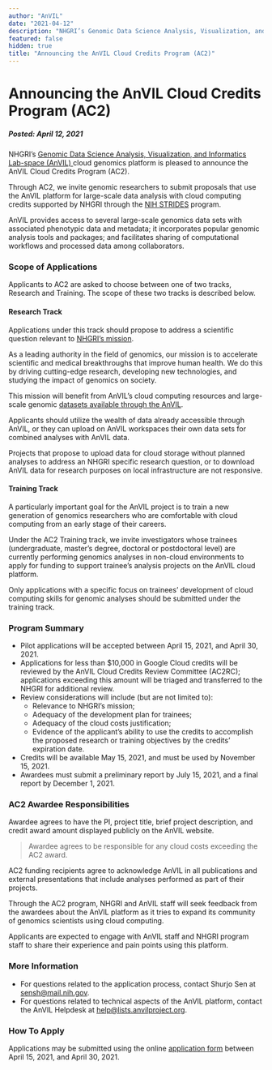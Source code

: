 ```yaml
---
author: "AnVIL"
date: "2021-04-12"
description: "NHGRI’s Genomic Data Science Analysis, Visualization, and Informatics Lab-space (AnVIL) cloud genomics platform is pleased to announce the availability of the AnVIL Cloud Credits Program (AC2)."
featured: false
hidden: true
title: "Announcing the AnVIL Cloud Credits Program (AC2)"
---
```


# Announcing the AnVIL Cloud Credits Program (AC2)

##### Posted: April 12, 2021

NHGRI’s [Genomic Data Science Analysis, Visualization, and Informatics Lab-space (AnVIL) ](https://www.genome.gov/Funded-Programs-Projects/Computational-Genomics-and-Data-Science-Program/Genomic-Analysis-Visualization-Informatics-Lab-space-AnVIL)
cloud genomics platform is pleased to announce the AnVIL Cloud Credits Program (AC2).

Through AC2, we invite genomic researchers to submit proposals that use the AnVIL platform for large-scale data analysis
with cloud computing credits supported by NHGRI through the [NIH STRIDES](https://datascience.nih.gov/strides) program.

AnVIL provides access to several large-scale genomics data sets with associated phenotypic data and metadata; it
incorporates popular genomic analysis tools and packages; and facilitates sharing of computational workflows and
processed data among collaborators.

### Scope of Applications

Applicants to AC2 are asked to choose between one of two tracks, Research and Training. The scope of these two tracks is
described below.

#### Research Track

Applications under this track should propose to address a scientific question relevant
to [NHGRI’s mission](https://www.genome.gov/about-nhgri/NHGRI-Vision-and-Mission).

As a leading authority in the field of genomics, our mission is to accelerate scientific and medical breakthroughs that
improve human health. We do this by driving cutting-edge research, developing new technologies, and studying the impact
of genomics on society.

This mission will benefit from AnVIL’s cloud computing resources and large-scale
genomic [datasets available through the AnVIL](https://anvilproject.org/data/consortia).

Applicants should utilize the wealth of data already accessible through AnVIL, or they can upload on AnVIL workspaces
their own data sets for combined analyses with AnVIL data.

Projects that propose to upload data for cloud storage without planned analyses to address an NHGRI specific research
question, or to download AnVIL data for research purposes on local infrastructure are not responsive.

#### Training Track

A particularly important goal for the AnVIL project is to train a new generation of genomics researchers who are
comfortable with cloud computing from an early stage of their careers.

Under the AC2 Training track, we invite investigators whose trainees (undergraduate, master’s degree, doctoral or
postdoctoral level) are currently performing genomics analyses in non-cloud environments to apply for funding to support
trainee’s analysis projects on the AnVIL cloud platform.

Only applications with a specific focus on trainees’ development of cloud computing skills for genomic analyses should
be submitted under the training track.

### Program Summary

- Pilot applications will be accepted between April 15, 2021, and April 30, 2021.
- Applications for less than $10,000 in Google Cloud credits will be reviewed by the AnVIL Cloud Credits Review
  Committee (AC2RC); applications exceeding this amount will be triaged and transferred to the NHGRI for additional
  review.
- Review considerations will include (but are not limited to):
  - Relevance to NHGRI’s mission;
  - Adequacy of the development plan for trainees;
  - Adequacy of the cloud costs justification;
  - Evidence of the applicant’s ability to use the credits to accomplish the proposed research or training objectives
    by the credits’ expiration date.
- Credits will be available May 15, 2021, and must be used by November 15, 2021.
- Awardees must submit a preliminary report by July 15, 2021, and a final report by December 1, 2021.

### AC2 Awardee Responsibilities

Awardee agrees to have the PI, project title, brief project description, and credit award amount displayed publicly on
the AnVIL website.

> Awardee agrees to be responsible for any cloud costs exceeding the AC2 award.

AC2 funding recipients agree to acknowledge AnVIL in all publications and external presentations that include analyses
performed as part of their projects.

Through the AC2 program, NHGRI and AnVIL staff will seek feedback from the awardees about the AnVIL platform as it tries
to expand its community of genomics scientists using cloud computing.

Applicants are expected to engage with AnVIL staff and NHGRI program staff to share their experience and pain points
using this platform.

### More Information

- For questions related to the application process, contact Shurjo Sen at [sensh@mail.nih.gov](mailto:sensh@mail.nih.gov).
- For questions related to technical aspects of the AnVIL platform, contact the AnVIL Helpdesk
  at [help@lists.anvilproject.org](mailto:help@lists.anvilproject.org).

### How To Apply

Applications may be submitted using the online [application form](https://forms.gle/rV8bz6y4xVcTfEbs9) between April 15,
2021, and April 30, 2021.
